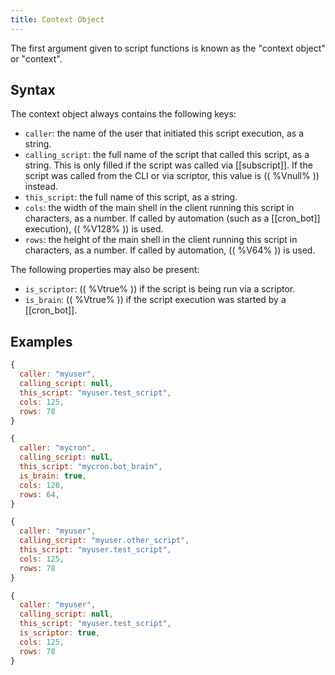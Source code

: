 ```yaml
---
title: Context Object
---
```


The first argument given to script functions is known as the "context object" or "context".

## Syntax

The context object always contains the following keys:

- `caller`: the name of the user that initiated this script execution, as a string.
- `calling_script`: the full name of the script that called this script, as a string. This is only filled if the script was called via [[subscript]]. If the script was called from the CLI or via scriptor, this value is (( %Vnull% )) instead.
- `this_script`: the full name of this script, as a string.
- `cols`: the width of the main shell in the client running this script in characters, as a number. If called by automation (such as a [[cron_bot]] execution), (( %V128% )) is used.
- `rows`: the height of the main shell in the client running this script in characters, as a number. If called by automation, (( %V64% )) is used.

The following properties may also be present:

- `is_scriptor`: (( %Vtrue% )) if the script is being run via a scriptor.
- `is_brain`: (( %Vtrue% )) if the script execution was started by a [[cron_bot]].

## Examples

```js
{
  caller: "myuser",
  calling_script: null,
  this_script: "myuser.test_script",
  cols: 125,
  rows: 78
}
```

```js
{
  caller: "mycron",
  calling_script: null,
  this_script: "mycron.bot_brain",
  is_brain: true,
  cols: 128,
  rows: 64,
}
```

```js
{
  caller: "myuser",
  calling_script: "myuser.other_script",
  this_script: "myuser.test_script",
  cols: 125,
  rows: 78
}
```

```js
{
  caller: "myuser",
  calling_script: null,
  this_script: "myuser.test_script",
  is_scriptor: true,
  cols: 125,
  rows: 78
}
```
